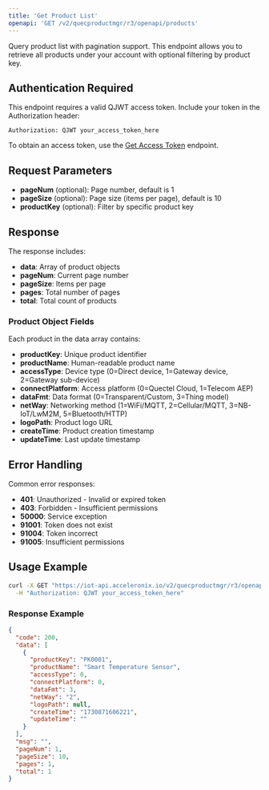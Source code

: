 ```yaml
---
title: 'Get Product List'
openapi: 'GET /v2/quecproductmgr/r3/openapi/products'
---
```


Query product list with pagination support. This endpoint allows you to retrieve all products under your account with optional filtering by product key.

## Authentication Required

This endpoint requires a valid QJWT access token. Include your token in the Authorization header:

```
Authorization: QJWT your_access_token_here
```

To obtain an access token, use the [Get Access Token](/api-reference/endpoint/webhook) endpoint.

## Request Parameters

- **pageNum** (optional): Page number, default is 1
- **pageSize** (optional): Page size (items per page), default is 10  
- **productKey** (optional): Filter by specific product key

## Response

The response includes:
- **data**: Array of product objects
- **pageNum**: Current page number
- **pageSize**: Items per page
- **pages**: Total number of pages
- **total**: Total count of products

### Product Object Fields

Each product in the data array contains:
- **productKey**: Unique product identifier
- **productName**: Human-readable product name
- **accessType**: Device type (0=Direct device, 1=Gateway device, 2=Gateway sub-device)
- **connectPlatform**: Access platform (0=Quectel Cloud, 1=Telecom AEP)
- **dataFmt**: Data format (0=Transparent/Custom, 3=Thing model)
- **netWay**: Networking method (1=WiFi/MQTT, 2=Cellular/MQTT, 3=NB-IoT/LwM2M, 5=Bluetooth/HTTP)
- **logoPath**: Product logo URL
- **createTime**: Product creation timestamp
- **updateTime**: Last update timestamp

## Error Handling

Common error responses:
- **401**: Unauthorized - Invalid or expired token
- **403**: Forbidden - Insufficient permissions
- **50000**: Service exception
- **91001**: Token does not exist
- **91004**: Token incorrect
- **91005**: Insufficient permissions

## Usage Example

```bash
curl -X GET "https://iot-api.acceleronix.io/v2/quecproductmgr/r3/openapi/products?pageNum=1&pageSize=10" \
  -H "Authorization: QJWT your_access_token_here"
```

### Response Example

```json
{
  "code": 200,
  "data": [
    {
      "productKey": "PK0001",
      "productName": "Smart Temperature Sensor",
      "accessType": 0,
      "connectPlatform": 0,
      "dataFmt": 3,
      "netWay": "2",
      "logoPath": null,
      "createTime": "1730871606221",
      "updateTime": ""
    }
  ],
  "msg": "",
  "pageNum": 1,
  "pageSize": 10,
  "pages": 1,
  "total": 1
}
```